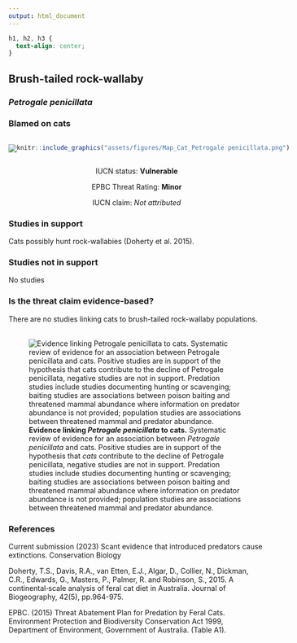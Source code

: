 ```yaml
---
output: html_document
---
```

```css
h1, h2, h3 {
  text-align: center;
}
```

## **Brush-tailed rock-wallaby**
### *Petrogale penicillata*
### Blamed on cats

:::: {style="display: flex;"}

[![](assets/photos/Petrogale penicillata.png)](https://www.inaturalist.org/photos/225455018?size=original)

::: {}

:::

::: {}
  ```r
  knitr::include_graphics("assets/figures/Map_Cat_Petrogale penicillata.png")
  ```
:::

::::
<center>
IUCN status: **Vulnerable**

EPBC Threat Rating: **Minor**

IUCN claim: *Not attributed*

</center>

### Studies in support

Cats possibly hunt rock-wallabies (Doherty et al. 2015).

### Studies not in support

No studies

### Is the threat claim evidence-based?

There are no studies linking cats to brush-tailed rock-wallaby populations.
<br>
<br>

![**Evidence linking *Petrogale penicillata* to cats.** Systematic review of evidence for an association between *Petrogale penicillata* and cats. Positive studies are in support of the hypothesis that *cats* contribute to the decline of Petrogale penicillata, negative studies are not in support. Predation studies include studies documenting hunting or scavenging; baiting studies are associations between poison baiting and threatened mammal abundance where information on predator abundance is not provided; population studies are associations between threatened mammal and predator abundance.](assets/figures/Main_Evidence_Cat_Petrogale penicillata.png)

### References

Current submission (2023) Scant evidence that introduced predators cause extinctions. Conservation Biology

Doherty, T.S., Davis, R.A., van Etten, E.J., Algar, D., Collier, N., Dickman, C.R., Edwards, G., Masters, P., Palmer, R. and Robinson, S., 2015. A continental‐scale analysis of feral cat diet in Australia. Journal of Biogeography, 42(5), pp.964-975.

EPBC. (2015) Threat Abatement Plan for Predation by Feral Cats. Environment Protection and Biodiversity Conservation Act 1999, Department of Environment, Government of Australia. (Table A1).

